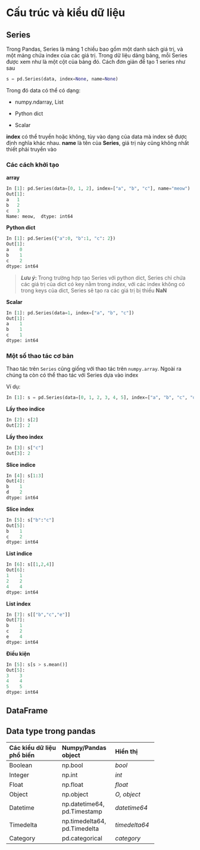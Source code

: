 # Cấu trúc và kiểu dữ liệu 

## Series
Trong Pandas, Series là mảng 1 chiều bao gồm một danh sách giá trị, và một mảng chứa index của các giá trị. Trong dữ liệu dảng bảng, mỗi Series được xem như là một cột của bảng đó. Cách đơn giản để tạo 1 series như sau
```python
s = pd.Series(data, index=None, name=None)
```
Trong đó data có thể  có dạng:

- numpy.ndarray, List

- Python dict

- Scalar 

**index** có thể truyền hoặc không, tùy vào dạng của data mà index sẽ được định nghĩa khác nhau. 
**name** là tên của **Series**, giá trị này cũng không nhất thiết phải truyền vào

### Các cách khởi tạo {-}
**array**
```python
In [1]: pd.Series(data=[0, 1, 2], index=["a", "b", "c"], name="meow")
Out[1]: 
a   1
b   2
c   3
Name: meow,  dtype: int64

```

**Python dict**
```python
In [1]: pd.Series({"a":0, "b":1, "c": 2})
Out[1]: 
a    0
b    1
c    2
dtype: int64

```
> **_Lưu ý_: ** Trong trường hợp tạo Series với python dict, Series chỉ chứa các giá trị của dict có key nằm trong *index*, với  các index không có trong keys của dict, Series sẽ tạo ra các giá trị bị thiếu **NaN**

**Scalar**
```python
In [1]: pd.Series(data=1, index=["a", "b", "c"])
Out[1]: 
a    1
b    1
c    1
dtype: int64
```
### Một số thao tác cơ bản {-}
Thao tác trên `Series` cũng giống với thao tác trên `numpy.array`. Ngoài ra chúng ta còn có thể thao tác với Series dựa vào index

Ví dụ:

```python
In [1]: s = pd.Series(data=[0, 1, 2, 3, 4, 5], index=["a", "b", "c", "d", "e", "f"])
```

**Lấy theo indice**
```python
In [2]: s[2]
Out[2]: 2
``` 

**Lấy theo index**
```python
In [3]: s["c"]
Out[3]: 2 
```

**Slice indice**
```python
In [4]: s[1:3]
Out[4]:
b    1
d    2
dtype: int64
```

**Slice index**
```python
In [5]: s["b":"c"]
Out[5]: 
b    1
c    2
dtype: int64
``` 

**List indice**
```python
In [6]: s[[1,2,4]]
Out[6]:
1    1
2    2
4    4
dtype: int64
```

**List index**
```python
In [7]: s[["b","c","e"]]
Out[7]:
b    1
c    2
e    4
dtype: int64
```
**Điều kiện**
```python
In [5]: s[s > s.mean()]
Out[5]:
3    3
4    4
5    5
dtype: int64
```

## DataFrame
## Data type trong pandas 

--------------------------------------------------------
Các kiểu dữ liệu        Numpy/Pandas      Hiển thị        
phổ  biến               object         
--------------------    ----------------  --------------
Boolean                 np.bool           *bool*

Integer                 np.int            *int*

Float                   np.float          *float*

Object                  np.object         *O, object*

Datetime                np.datetime64,    *datetime64*
                        pd.Timestamp 

Timedelta               np.timedelta64,   *timedelta64*
                        pd.Timedelta
                        
Category                pd.categorical    *category*              
                     
--------------------------------------------------------
